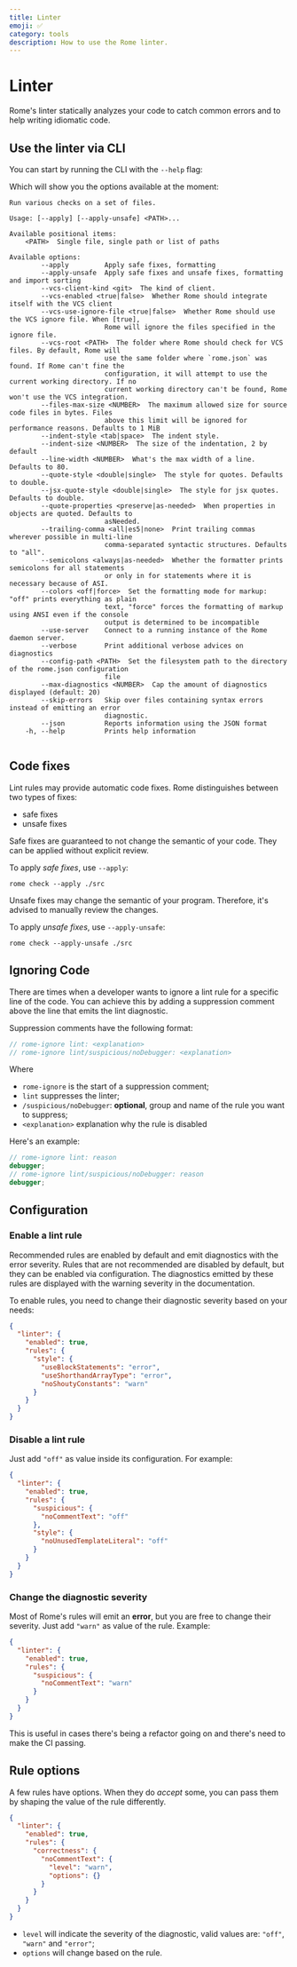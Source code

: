 ```yaml
---
title: Linter
emoji: ✅
category: tools
description: How to use the Rome linter.
---
```



# Linter

Rome's linter statically analyzes your code to catch common errors and to help writing idiomatic code.

<NumberOfRules />

## Use the linter via CLI

You can start by running the CLI with the `--help` flag:

<PackageManagerRomeCommand command="check --help" />

Which will show you the options available at the moment:

```plaintext
Run various checks on a set of files.

Usage: [--apply] [--apply-unsafe] <PATH>...

Available positional items:
    <PATH>  Single file, single path or list of paths

Available options:
        --apply         Apply safe fixes, formatting
        --apply-unsafe  Apply safe fixes and unsafe fixes, formatting and import sorting
        --vcs-client-kind <git>  The kind of client.
        --vcs-enabled <true|false>  Whether Rome should integrate itself with the VCS client
        --vcs-use-ignore-file <true|false>  Whether Rome should use the VCS ignore file. When [true],
                        Rome will ignore the files specified in the ignore file.
        --vcs-root <PATH>  The folder where Rome should check for VCS files. By default, Rome will
                        use the same folder where `rome.json` was found. If Rome can't fine the
                        configuration, it will attempt to use the current working directory. If no
                        current working directory can't be found, Rome won't use the VCS integration.
        --files-max-size <NUMBER>  The maximum allowed size for source code files in bytes. Files
                        above this limit will be ignored for performance reasons. Defaults to 1 MiB
        --indent-style <tab|space>  The indent style.
        --indent-size <NUMBER>  The size of the indentation, 2 by default
        --line-width <NUMBER>  What's the max width of a line. Defaults to 80.
        --quote-style <double|single>  The style for quotes. Defaults to double.
        --jsx-quote-style <double|single>  The style for jsx quotes. Defaults to double.
        --quote-properties <preserve|as-needed>  When properties in objects are quoted. Defaults to
                        asNeeded.
        --trailing-comma <all|es5|none>  Print trailing commas wherever possible in multi-line
                        comma-separated syntactic structures. Defaults to "all".
        --semicolons <always|as-needed>  Whether the formatter prints semicolons for all statements
                        or only in for statements where it is necessary because of ASI.
        --colors <off|force>  Set the formatting mode for markup: "off" prints everything as plain
                        text, "force" forces the formatting of markup using ANSI even if the console
                        output is determined to be incompatible
        --use-server    Connect to a running instance of the Rome daemon server.
        --verbose       Print additional verbose advices on diagnostics
        --config-path <PATH>  Set the filesystem path to the directory of the rome.json configuration
                        file
        --max-diagnostics <NUMBER>  Cap the amount of diagnostics displayed (default: 20)
        --skip-errors   Skip over files containing syntax errors instead of emitting an error
                        diagnostic.
        --json          Reports information using the JSON format
    -h, --help          Prints help information


```

## Code fixes

Lint rules may provide automatic code fixes.
Rome distinguishes between two types of fixes:

- safe fixes
- unsafe fixes

Safe fixes are guaranteed to not change the semantic of your code.
They can be applied without explicit review.

To apply _safe fixes_, use `--apply`:

```shell
rome check --apply ./src
```

Unsafe fixes may change the semantic of your program.
Therefore, it's advised to manually review the changes.

To apply _unsafe fixes_, use `--apply-unsafe`:

```shell
rome check --apply-unsafe ./src
```

## Ignoring Code

There are times when a developer wants to ignore a lint rule for a specific line of the code.
You can achieve this by adding a suppression comment above the line that emits the lint diagnostic.

Suppression comments have the following format:

```js
// rome-ignore lint: <explanation>
// rome-ignore lint/suspicious/noDebugger: <explanation>
```

Where

- `rome-ignore` is the start of a suppression comment;
- `lint` suppresses the linter;
- `/suspicious/noDebugger`: **optional**, group and name of the rule you want to suppress;
- `<explanation>` explanation why the rule is disabled

Here's an example:

```ts
// rome-ignore lint: reason
debugger;
// rome-ignore lint/suspicious/noDebugger: reason
debugger;
```


## Configuration

### Enable a lint rule

Recommended rules are enabled by default and emit diagnostics with the error severity.
Rules that are not recommended are disabled by default, but they can be enabled via configuration.
The diagnostics emitted by these rules are displayed with the warning severity in the documentation.

To enable rules, you need to change their diagnostic severity based on your needs:

```json
{
  "linter": {
    "enabled": true,
    "rules": {
      "style": {
        "useBlockStatements": "error",
        "useShorthandArrayType": "error",
        "noShoutyConstants": "warn"
      }
    }
  }
}
```

### Disable a lint rule

Just add `"off"` as value inside its configuration. For example:

```json
{
  "linter": {
    "enabled": true,
    "rules": {
      "suspicious": {
        "noCommentText": "off"
      },
      "style": {
        "noUnusedTemplateLiteral": "off"
      }
    }
  }
}
```

### Change the diagnostic severity

Most of Rome's rules will emit an **error**, but you are free to change their severity.
Just add `"warn"` as value of the rule. Example:

```json
{
  "linter": {
    "enabled": true,
    "rules": {
      "suspicious": {
        "noCommentText": "warn"
      }
    }
  }
}
```

This is useful in cases there's being a refactor going on and there's need to make the CI passing.

## Rule options

A few rules have options.
When they do _accept_ some, you can pass them by shaping the value of the rule differently.

```json
{
  "linter": {
    "enabled": true,
    "rules": {
      "correctness": {
        "noCommentText": {
          "level": "warn",
          "options": {}
        }
      }
    }
  }
}
```

- `level` will indicate the severity of the diagnostic, valid values are: `"off"`, `"warn"` and `"error"`;
- `options` will change based on the rule.
